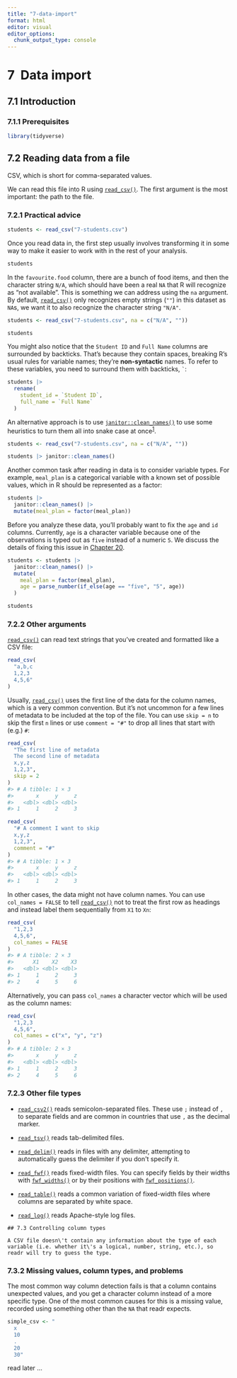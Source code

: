 ```yaml
---
title: "7-data-import"
format: html
editor: visual
editor_options: 
  chunk_output_type: console
---
```


# 7  Data import

## 7.1 Introduction

### 7.1.1 Prerequisites

```r
library(tidyverse)
```

## 7.2 Reading data from a file

CSV, which is short for comma-separated values.

We can read this file into R using [`read_csv()`](https://readr.tidyverse.org/reference/read_delim.html). The first argument is the most important: the path to the file.

### 7.2.1 Practical advice

```r
students <- read_csv("7-students.csv")

```

Once you read data in, the first step usually involves transforming it in some way to make it easier to work with in the rest of your analysis.

```r
students
```

In the `favourite.food` column, there are a bunch of food items, and then the character string `N/A`, which should have been a real `NA` that R will recognize as "not available". This is something we can address using the `na` argument. By default, [`read_csv()`](https://readr.tidyverse.org/reference/read_delim.html) only recognizes empty strings (`""`) in this dataset as `NA`s, we want it to also recognize the character string `"N/A"`.

```r
students <- read_csv("7-students.csv", na = c("N/A", ""))

students

```

You might also notice that the `Student ID` and `Full Name` columns are surrounded by backticks. That's because they contain spaces, breaking R's usual rules for variable names; they're **non-syntactic** names. To refer to these variables, you need to surround them with backticks, `` ` ``:

```r
students |> 
  rename(
    student_id = `Student ID`,
    full_name = `Full Name`
  )

```

An alternative approach is to use [`janitor::clean_names()`](https://sfirke.github.io/janitor/reference/clean_names.html) to use some heuristics to turn them all into snake case at once^[1](https://r4ds.hadley.nz/data-import#fn1)^.

```r
students <- read_csv("7-students.csv", na = c("N/A", ""))

students |> janitor::clean_names()

```

Another common task after reading in data is to consider variable types. For example, `meal_plan` is a categorical variable with a known set of possible values, which in R should be represented as a factor:

```r
students |>
  janitor::clean_names() |>
  mutate(meal_plan = factor(meal_plan))

```

Before you analyze these data, you'll probably want to fix the `age` and `id` columns. Currently, `age` is a character variable because one of the observations is typed out as `five` instead of a numeric `5`. We discuss the details of fixing this issue in [Chapter 20](https://r4ds.hadley.nz/spreadsheets).

```r
students <- students |>
  janitor::clean_names() |>
  mutate(
    meal_plan = factor(meal_plan),
    age = parse_number(if_else(age == "five", "5", age))
  )

students

```

### 7.2.2 Other arguments

[`read_csv()`](https://readr.tidyverse.org/reference/read_delim.html) can read text strings that you've created and formatted like a CSV file:

```r
read_csv(
  "a,b,c
  1,2,3
  4,5,6"
)

```

Usually, [`read_csv()`](https://readr.tidyverse.org/reference/read_delim.html) uses the first line of the data for the column names, which is a very common convention. But it's not uncommon for a few lines of metadata to be included at the top of the file. You can use `skip = n` to skip the first `n` lines or use `comment = "#"` to drop all lines that start with (e.g.) `#`:

```r
read_csv(
  "The first line of metadata
  The second line of metadata
  x,y,z
  1,2,3",
  skip = 2
)
#> # A tibble: 1 × 3
#>       x     y     z
#>   <dbl> <dbl> <dbl>
#> 1     1     2     3

read_csv(
  "# A comment I want to skip
  x,y,z
  1,2,3",
  comment = "#"
)
#> # A tibble: 1 × 3
#>       x     y     z
#>   <dbl> <dbl> <dbl>
#> 1     1     2     3
```

In other cases, the data might not have column names. You can use `col_names = FALSE` to tell [`read_csv()`](https://readr.tidyverse.org/reference/read_delim.html) not to treat the first row as headings and instead label them sequentially from `X1` to `Xn`:

```r
read_csv(
  "1,2,3
  4,5,6",
  col_names = FALSE
)
#> # A tibble: 2 × 3
#>      X1    X2    X3
#>   <dbl> <dbl> <dbl>
#> 1     1     2     3
#> 2     4     5     6
```

Alternatively, you can pass `col_names` a character vector which will be used as the column names:

```r
read_csv(
  "1,2,3
  4,5,6",
  col_names = c("x", "y", "z")
)
#> # A tibble: 2 × 3
#>       x     y     z
#>   <dbl> <dbl> <dbl>
#> 1     1     2     3
#> 2     4     5     6
```

### 7.2.3 Other file types

-    [`read_csv2()`](https://readr.tidyverse.org/reference/read_delim.html) reads semicolon-separated files. These use `;` instead of `,` to separate fields and are common in countries that use `,` as the decimal marker.

-    [`read_tsv()`](https://readr.tidyverse.org/reference/read_delim.html) reads tab-delimited files.

-    [`read_delim()`](https://readr.tidyverse.org/reference/read_delim.html) reads in files with any delimiter, attempting to automatically guess the delimiter if you don\'t specify it.

-    [`read_fwf()`](https://readr.tidyverse.org/reference/read_fwf.html) reads fixed-width files. You can specify fields by their widths with [`fwf_widths()`](https://readr.tidyverse.org/reference/read_fwf.html) or by their positions with [`fwf_positions()`](https://readr.tidyverse.org/reference/read_fwf.html).

-    [`read_table()`](https://readr.tidyverse.org/reference/read_table.html) reads a common variation of fixed-width files where columns are separated by white space.

-    [`read_log()`](https://readr.tidyverse.org/reference/read_log.html) reads Apache-style log files.

    ## 7.3 Controlling column types

    A CSV file doesn\'t contain any information about the type of each variable (i.e. whether it\'s a logical, number, string, etc.), so readr will try to guess the type.

### 7.3.2 Missing values, column types, and problems

The most common way column detection fails is that a column contains unexpected values, and you get a character column instead of a more specific type. One of the most common causes for this is a missing
value, recorded using something other than the `NA` that readr expects.

```r
simple_csv <- "
  x
  10
  .
  20
  30"
```

read later ...

